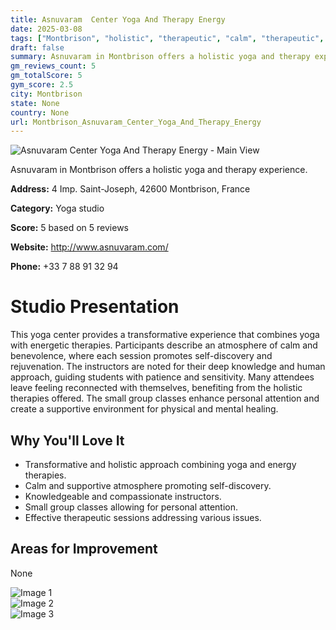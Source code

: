 ```yaml
---
title: Asnuvaram  Center Yoga And Therapy Energy
date: 2025-03-08
tags: ["Montbrison", "holistic", "therapeutic", "calm", "therapeutic", "Montbrison"]  
draft: false
summary: Asnuvaram in Montbrison offers a holistic yoga and therapy experience.
gm_reviews_count: 5
gm_totalScore: 5
gym_score: 2.5
city: Montbrison
state: None
country: None
url: Montbrison_Asnuvaram_Center_Yoga_And_Therapy_Energy
---
```


<div className="aspect-[16/9] relative my-8">
  <img 
    src="https://streetviewpixels-pa.googleapis.com/v1/thumbnail?panoid=-fJh6qjBLD-I5jxxn3i7wQ&cb_client=maps_sv.tactile.gps&w=203&h=100&yaw=143.4311&pitch=0&thumbfov=100"
    alt="Asnuvaram  Center Yoga And Therapy Energy - Main View"
    className="object-cover absolute inset-0 w-full h-full rounded-lg"
  />
</div>

Asnuvaram in Montbrison offers a holistic yoga and therapy experience.

**Address:** 4 Imp. Saint-Joseph, 42600 Montbrison, France

**Category:** Yoga studio

**Score:** 5 based on 5 reviews

**Website:** http://www.asnuvaram.com/

**Phone:** +33 7 88 91 32 94

# Studio Presentation

This yoga center provides a transformative experience that combines yoga with energetic therapies. Participants describe an atmosphere of calm and benevolence, where each session promotes self-discovery and rejuvenation. The instructors are noted for their deep knowledge and human approach, guiding students with patience and sensitivity. Many attendees leave feeling reconnected with themselves, benefiting from the holistic therapies offered. The small group classes enhance personal attention and create a supportive environment for physical and mental healing.

## Why You'll Love It

- Transformative and holistic approach combining yoga and energy therapies.
- Calm and supportive atmosphere promoting self-discovery.
- Knowledgeable and compassionate instructors.
- Small group classes allowing for personal attention.
- Effective therapeutic sessions addressing various issues.

## Areas for Improvement

None

<div className="grid grid-cols-1 xl:grid-cols-2 gap-4 my-8">
<div className="aspect-[4/3] relative"><img src="https://lh5.googleusercontent.com/p/AF1QipP05bjOtXpqNh1iqB_ShX3aMfF7yOPSIOk3b1ev=w1920-h1080-k-no" alt="Image 1" className="object-cover absolute inset-0 w-full h-full rounded-lg" /></div>
<div className="aspect-[4/3] relative"><img src="https://lh5.googleusercontent.com/p/AF1QipPFl7rghf6K3otm5T0NFxPWVQo1Jhlg77kr1Fy_=w1920-h1080-k-no" alt="Image 2" className="object-cover absolute inset-0 w-full h-full rounded-lg" /></div>
<div className="aspect-[4/3] relative"><img src="https://lh5.googleusercontent.com/p/AF1QipObAx0N3ndSmfPDg8Z100FEj9iDOdjp64iZNp4s=w1920-h1080-k-no" alt="Image 3" className="object-cover absolute inset-0 w-full h-full rounded-lg" /></div>
</div>